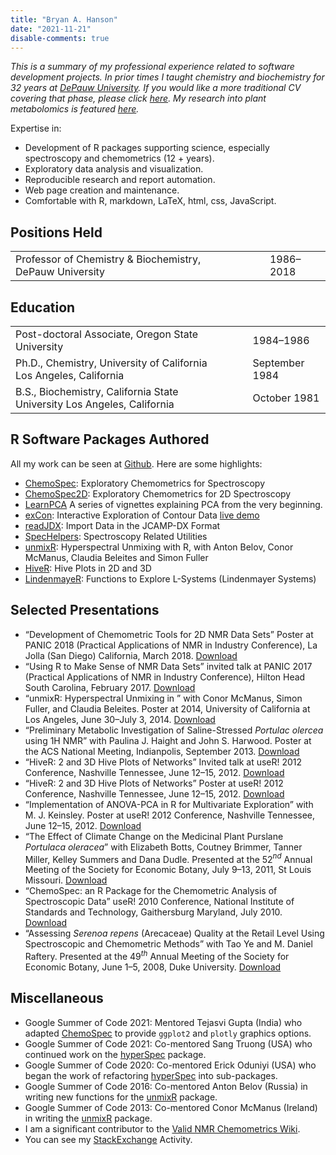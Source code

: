 ```yaml
---
title: "Bryan A. Hanson"
date: "2021-11-21"
disable-comments: true
---
```


*This is a summary of my professional experience related to software development projects.  In prior times I taught chemistry and biochemistry for 32 years at [DePauw University](https://depauw.edu). If you would like a more traditional CV covering that phase, please click [here](pdfs/Hanson_CV_Thru_2018.pdf). My research into plant metabolomics is featured [here](PlantMetabolomics.html).*

Expertise in:

* Development of R packages supporting science, especially spectroscopy and chemometrics (12 + years).
* Exploratory data analysis and visualization.
* Reproducible research and report automation.
* Web page creation and maintenance.
* Comfortable with R, markdown, LaTeX, html, css, JavaScript.

## Positions Held

<table>
  <tr>
    <td>Professor of Chemistry & Biochemistry, DePauw University</td>
    <td>&nbsp;&nbsp;&nbsp;</td>
    <td>1986--2018</td>
  </tr>
</table>

## Education

<table>
  <tr>
    <td>Post-doctoral Associate, Oregon State University</td>
    <td>&nbsp;&nbsp;&nbsp;</td>
    <td>1984--1986</td>
  </tr>
	<tr>
    <td>Ph.D., Chemistry, University of California Los Angeles, California</td>
    <td>&nbsp;&nbsp;&nbsp;</td>
    <td>September 1984</td>
  </tr>
	<tr>
    <td>B.S., Biochemistry, California State University Los Angeles, California</td>
    <td>&nbsp;&nbsp;&nbsp;</td>
    <td>October 1981</td>
  </tr>
</table>

## R Software Packages Authored

All my work can be seen at [Github](https://github.com/bryanhanson?tab=repositories). Here are some highlights:

* [ChemoSpec](https://CRAN.R-project.org/package=ChemoSpec): Exploratory Chemometrics for Spectroscopy
* [ChemoSpec2D](https://CRAN.R-project.org/package=ChemoSpec2D): Exploratory Chemometrics for 2D Spectroscopy
* [LearnPCA](https://bryanhanson.github.io/LearnPCA/) A series of vignettes explaining PCA from the very beginning.
* [exCon](https://CRAN.R-project.org/package=exCon): Interactive Exploration of Contour Data [live demo](https://bryanhanson.github.io/exCon/exCon.html)
* [readJDX](https://CRAN.R-project.org/package=readJDX): Import Data in the JCAMP-DX Format
* [SpecHelpers](https://CRAN.R-project.org/package=SpecHelpers): Spectroscopy Related Utilities
* [unmixR](https://gitlab.com/chemometrics/unmixR): Hyperspectral Unmixing with R, with Anton Belov, Conor McManus, Claudia Beleites and Simon Fuller
* [HiveR](https://CRAN.R-project.org/package=HiveR): Hive Plots in 2D and 3D
* [LindenmayeR](https://CRAN.R-project.org/package=HiveR): Functions to Explore L-Systems (Lindenmayer Systems)

## Selected Presentations

* "Development of Chemometric Tools for 2D NMR Data Sets" Poster at PANIC 2018 (Practical Applications of NMR in Industry Conference), La Jolla (San Diego) California, March 2018. [Download](pdfs/Panic_2018_Poster.pdf)
* "Using R to Make Sense of NMR Data Sets" invited talk at PANIC 2017 (Practical Applications of NMR in Industry Conference), Hilton Head South Carolina, February 2017. [Download](pdfs/Panic_2017_Presentation.pdf)
* "unmixR: Hyperspectral Unmixing in \emph{R}" with Conor McManus, Simon Fuller, and Claudia Beleites.  Poster at \emph{useR!} 2014,  University of California at Los Angeles, June 30--July 3, 2014. [Download](pdfs/useR_2014_Poster.pdf)
* "Preliminary Metabolic Investigation of Saline-Stressed *Portulac olercea* using 1H NMR" with Paulina J. Haight and John S. Harwood.  Poster at the ACS National Meeting, Indianpolis, September 2013. [Download](pdfs/ACS_2013_Poster.pdf)
* "HiveR: 2 and 3D Hive Plots of Networks" Invited talk at useR! 2012 Conference, Nashville Tennessee, June 12--15, 2012. [Download](pdfs/useR_2012_Presentation.pdf)
* "HiveR: 2 and 3D Hive Plots of Networks" Poster at useR! 2012 Conference, Nashville Tennessee, June 12--15, 2012. [Download](pdfs/useR_2012_Poster.pdf)
* "Implementation of ANOVA-PCA in R for Multivariate Exploration" with M. J. Keinsley.  Poster at useR! 2012 Conference, Nashville Tennessee, June 12--15, 2012. [Download](pdfs/useR_2012_Poster2.pdf)
* "The Effect of Climate Change on the Medicinal Plant Purslane <em>Portulaca oleracea</em>" with Elizabeth Botts, Coutney Brimmer, Tanner Miller, Kelley Summers and Dana Dudle.  Presented at the 52$^{nd}$ Annual Meeting of the Society for Economic Botany, July 9--13, 2011, St Louis Missouri. [Download](pdfs/SEB_2011_Poster.pdf)
* "ChemoSpec: an R Package for the Chemometric Analysis of Spectroscopic Data" useR! 2010 Conference, National Institute of Standards and Technology, Gaithersburg Maryland, July 2010. [Download](pdfs/useR_2010_Poster.pdf)
* "Assessing <em>Serenoa repens</em> (Arecaceae) Quality at the Retail Level Using Spectroscopic and Chemometric Methods" with Tao Ye and M. Daniel Raftery.  Presented at the 49$^{th}$ Annual Meeting of the Society for Economic Botany, June 1--5, 2008, Duke University. [Download](pdfs/SEB_2008_Poster.pdf)

## Miscellaneous

* Google Summer of Code 2021: Mentored Tejasvi Gupta (India) who adapted [ChemoSpec](https://CRAN.R-project.org/package=ChemoSpec) to provide `ggplot2` and `plotly` graphics options.
* Google Summer of Code 2021: Co-mentored Sang Truong (USA) who continued work on the [hyperSpec](https://github.com/r-hyperspec) package.
* Google Summer of Code 2020: Co-mentored Erick Oduniyi (USA) who began the work of refactoring [hyperSpec](https://github.com/r-hyperspec) into sub-packages.
* Google Summer of Code 2016: Co-mentored Anton Belov (Russia) in writing new functions for the [unmixR](https://gitlab.com/chemometrics/unmixR) package.
* Google Summer of Code 2013: Co-mentored Conor McManus (Ireland) in writing the [unmixR](https://gitlab.com/chemometrics/unmixR) package.
* I am a significant contributor to the [Valid NMR Chemometrics Wiki](http://www.validnmr.com/w/index.php?title=Chemometrics).
* You can see my [StackExchange](https://stackexchange.com/users/316869/bryan-hanson?tab=accounts) Activity.
